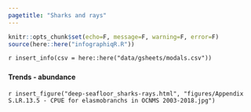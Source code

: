 ```yaml
---
pagetitle: "Sharks and rays"
---
```


```r
knitr::opts_chunk$set(echo=F, message=F, warning=F, error=F)
source(here::here("infographiqR.R"))
```

`r insert_info(csv = here::here("data/gsheets/modals.csv"))`


### {.tabset}

#### Trends - abundance

`r insert_figure("deep-seafloor_sharks-rays.html", "figures/Appendix S.LR.13.5 - CPUE for elasmobranchs in OCNMS 2003-2018.jpg")`

